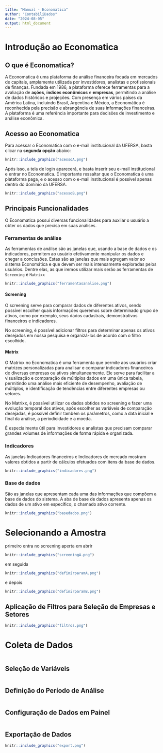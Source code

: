 ```yaml
---
title: "Manual - Economatica"
author: "ContabiliDados"
date: "2024-08-05"
output: html_document
---
```


# Introdução ao Economatica

## O que é Economatica?

A Economatica é uma plataforma de análise financeira focada em mercados de capitais, amplamente utilizada por investidores, analistas e profissionais de finanças. Fundada em 1986, a plataforma oferece ferramentas para a avaliação de **ações**, **índices econômicos** e **empresas**, permitindo a análise de dados históricos e projeções. 
Com presença em vários países da América Latina, incluindo Brasil, Argentina e México, a Economática é reconhecida pela precisão e abrangência de suas informações financeiras. A plataforma é uma referência importante para decisões de investimento e análise econômica.

## Acesso ao Economatica

Para acessar o Economatica com o e-mail institucional da UFERSA, basta clicar na **segunda opção** abaixo:	

```r
knitr::include_graphics("acessoA.png")
```

Após isso, a tela de login aparecerá, e basta inserir seu e-mail institucional e entrar no Economatica. É importante ressaltar que o Economatica é uma plataforma paga, e o acesso com o e-mail institucional é possível apenas dentro do domínio da UFERSA.

```r
knitr::include_graphics("acessoB.png")
```

## Principais Funcionalidades

O Economatica possui diversas funcionalidades para auxliar o usuário a obter os dados que precisa em suas análises. 

### Ferramentas de análise

As ferramentas de análise são as janelas que, usando a base de dados e os indicadores, permitem ao usuário efetivamente manipular os dados e chegar a conclusões. Estas são as janelas que mais agregam valor ao sistema Economática e que devem ser mais intensamente exploradas pelos usuários.
Dentre elas, as que iremos utilizar mais serão as ferramentas de `Screening` e `Matrixx`

```r
knitr::include_graphics("ferramentasanalise.png")
```

#### Screening

O screening serve para comparar dados de diferentes ativos, sendo possível escolher quais informações queremos sobre determinado grupo de ativos, como por exemplo, seus dados cadastrais, demonstrativos financeiros e indicadores.

No screening, é possível adicionar filtros para determinar apenas os ativos desejados em nossa pesquisa e organizá-los de acordo com o filtro escolhido.

#### Matrix

O Matrixx no Economatica é uma ferramenta que permite aos usuários criar matrizes personalizadas para analisar e comparar indicadores financeiros de diversas empresas ou ativos simultaneamente. Ele serve para facilitar a visualização e comparação de múltiplos dados em uma única tabela, permitindo uma análise mais eficiente de desempenho, avaliação de múltiplos, e identificação de tendências entre diferentes empresas ou setores. 

No Matrixx, é possível utilizar os dados obtidos no screening e fazer uma evolução temporal dos ativos, após escolher as variáveis de comparação desejadas, é possível definir também os parâmetros, como a data inicial e final da análise, a periodicidade e a moeda.

É especialmente útil para investidores e analistas que precisam comparar grandes volumes de informações de forma rápida e organizada.

### Indicadores

As janelas Indicadores financeiros e Indicadores de mercado mostram valores obtidos a partir de cálculos efetuados com itens da base de dados.

```r
knitr::include_graphics("indicadores.png")
```

### Base de dados

São as janelas que apresentam cada uma das informações que compõem a base de dados do sistema. A aba de base de dados apresenta apenas os dados de um ativo em específico, o chamado ativo corrente.

```r
knitr::include_graphics("basedados.png")
```

# Selecionando a Amostra

primeiro entra no screening aperta em abrir

```r
knitr::include_graphics("screeningA.png")
```

em seguida

```r
knitr::include_graphics("definirparamA.png")
```

e depois 

```r
knitr::include_graphics("definirparamB.png")
```

## Aplicação de Filtros para Seleção de Empresas e Setores
```r
knitr::include_graphics("filtros.png")
```

# Coleta de Dados
```r

```

## Seleção de Variáveis
```r

```

## Definição do Período de Análise
```r

```

## Configuração de Dados em Painel
```r

```

## Exportação de Dados
```r
knitr::include_graphics("export.png")
```



